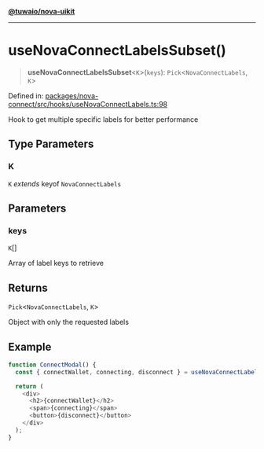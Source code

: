 [**@tuwaio/nova-uikit**](../../../../README.md)

***

# useNovaConnectLabelsSubset()

> **useNovaConnectLabelsSubset**\<`K`\>(`keys`): `Pick`\<`NovaConnectLabels`, `K`\>

Defined in: [packages/nova-connect/src/hooks/useNovaConnectLabels.ts:98](https://github.com/TuwaIO/nova-uikit/blob/73fb7f5b76d81080c342f585bc261d3376288e10/packages/nova-connect/src/hooks/useNovaConnectLabels.ts#L98)

Hook to get multiple specific labels for better performance

## Type Parameters

### K

`K` *extends* keyof `NovaConnectLabels`

## Parameters

### keys

`K`[]

Array of label keys to retrieve

## Returns

`Pick`\<`NovaConnectLabels`, `K`\>

Object with only the requested labels

## Example

```typescript
function ConnectModal() {
  const { connectWallet, connecting, disconnect } = useNovaConnectLabelsSubset(['connectWallet', 'connecting', 'disconnect']);

  return (
    <div>
      <h2>{connectWallet}</h2>
      <span>{connecting}</span>
      <button>{disconnect}</button>
    </div>
  );
}
```
